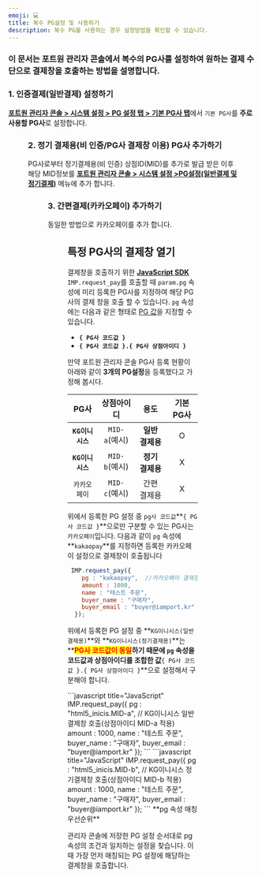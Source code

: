 ```yaml
---
emoji: 💻
title: 복수 PG설정 및 사용하기
description: 복수 PG를 사용하는 경우 설정방법을 확인할 수 있습니다.
---
```





### 이 문서는 포트원 관리자 콘솔에서 복수의 PG사를 설정하여 원하는 결제 수단으로 결제창을 호출하는 방법을 설명합니다.

### 1. 인증결제(일반결제) 설정하기

[**포트원 관리자 콘솔 > 시스템 설정 > PG 설정 탭 > 기본 PG사 탭**](https://admin.portone.io/settings#tab\_pg)에서 `기본 PG사`를 **주로 사용할 PG사**로 설정합니다.

<Figure src="/gitbook-assets/ko/image (282).png" caption="인증결제(일반결제) 설정하기" />

### 2. 정기 결제용(비 인증/**PG사 결제창 이용**) PG사 추가하기

PG사로부터 정기결제용(비 인증) 상점ID(MID)를 추가로 발급 받은 이후 해당 MID정보를 [**포트원 관리자 콘솔 > 시스템 설정 >PG설정(일반결제 및 정기결제)**](https://admin.portone.io/settings#tab\_pg) 메뉴에 추가 합니다.

<Figure src="/gitbook-assets/ko/image (212).png" caption="새로운 PG사 추가 화면" />

### 3. **간편결제(카카오페이) 추가하기**

동일한 방법으로 카카오페이를 추가 합니다.

<Figure src="/gitbook-assets/ko/image (113).png" caption="간편결제 카카오페이 등록 예시" />

## 특정 PG사의 결제창 열기 <a href="#pg" id="pg"></a>

결제창을 호출하기 위한 [**JavaScript SDK**](../sdk/javascript-sdk-old/) `IMP.request_pay`를 호출할 때 `param.pg` 속성에 미리 등록한 PG사를 지정하여 해당 PG사의 결제 창을 호출 할 수 있습니다. `pg` 속성에는 다음과 같은 형태로 [PG 값](https://docs.iamport.kr/sdk/javascript-sdk?lang=ko#request\_pay-pg)을 지정할 수 있습니다.

* **`{ PG사 코드값 }`**
* **`{ PG사 코드값 }.{ PG사 상점아이디 }`**

만약 포트원 관리자 콘솔 PG사 등록 현황이 아래와 같이 **3개의 PG설정**을 등록했다고 가정해 봅시다.

|      PG사     |    상점아이디    |     용도     | 기본 PG사 |
| :----------: | :---------: | :--------: | :----: |
| **`KG이니시스`** | `MID-a`(예시) | **일반 결제용** |    O   |
| **`KG이니시스`** | `MID-b`(예시) | **정기 결제용** |    X   |
|    `카카오페이`   | `MID-c`(예시) |   간편 결제용   |    X   |

위에서 등록한 PG 설정 중 `pg사 코드값`\*\*`{ PG사 코드값 }`\*\*으로만 구분할 수 있는 PG사는 `카카오페이`입니다. 다음과 같이 `pg` 속성에 \*\*`kakaopay`\*\*를 지정하면 등록한 카카오페이 설정으로 결제창이 호출됩니다

```javascript title="client-side"
 IMP.request_pay({
    pg : "kakaopay",  //카카오페이 결제창 호출
    amount : 1000,
    name : "테스트 주문",
    buyer_name : "구매자",
    buyer_email : "buyer@iamport.kr"
  });
```


위에서 등록한 PG 설정 중 \*\*`KG이니시스(일반결제용)`\*\*와 \*\*`KG이니시스(정기결제용)`\*\*는 \*\*<mark style="color:red;">**PG사 코드값이 동일**</mark>**하기 때문에 `pg` 속성을 코드값과 상점아이디를 조합한 값**`{ PG사 코드값 }.{ PG사 상점아이디 }`\*\*으로 설정해서 구분해야 합니다.

<Tabs>
<Tab title="KG이니시스 일반결제창 호출">
```javascript title="JavaScript"
IMP.request_pay({
    pg : "html5_inicis.MID-a",  // KG이니시스 일반결제창 호출(상점아이디 MID-a 적용)
    amount : 1000,
    name : "테스트 주문",
    buyer_name : "구매자",
    buyer_email : "buyer@iamport.kr"
  });
```


</Tab>

<Tab title="KG이니시스 정기결제창 호출">
```javascript title="JavaScript"
IMP.request_pay({
    pg : "html5_inicis.MID-b",  // KG이니시스 정기결제창 호출(상점아이디 MID-b 적용)
    amount : 1000,
    name : "테스트 주문",
    buyer_name : "구매자",
    buyer_email : "buyer@iamport.kr"
  });
```


</Tab>
</Tabs>

<Hint style="info">
**pg 속성 매칭 우선순위**

관리자 콘솔에 저장한 PG 설정 순서대로 pg 속성의 조건과 일치하는 설정을 찾습니다. 이때 가장 먼저 매칭되는 PG 설정에 해당하는 결제창을 호출합니다.

</Hint>
